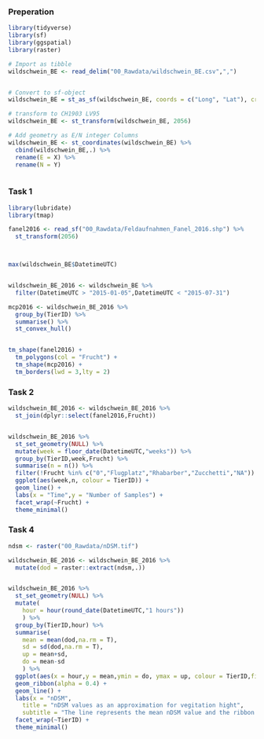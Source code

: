 ### Preperation
```r
library(tidyverse)
library(sf)
library(ggspatial)
library(raster)

# Import as tibble
wildschwein_BE <- read_delim("00_Rawdata/wildschwein_BE.csv",",")


# Convert to sf-object
wildschwein_BE = st_as_sf(wildschwein_BE, coords = c("Long", "Lat"), crs = 4326,remove = FALSE)

# transform to CH1903 LV95
wildschwein_BE <- st_transform(wildschwein_BE, 2056)

# Add geometry as E/N integer Columns
wildschwein_BE <- st_coordinates(wildschwein_BE) %>%
  cbind(wildschwein_BE,.) %>%
  rename(E = X) %>%
  rename(N = Y)



```
### Task 1
```r

library(lubridate)
library(tmap)

fanel2016 <- read_sf("00_Rawdata/Feldaufnahmen_Fanel_2016.shp") %>%
  st_transform(2056)



max(wildschwein_BE$DatetimeUTC)


wildschwein_BE_2016 <- wildschwein_BE %>%
  filter(DatetimeUTC > "2015-01-05",DatetimeUTC < "2015-07-31")

mcp2016 <- wildschwein_BE_2016 %>%
  group_by(TierID) %>%
  summarise() %>%
  st_convex_hull()


tm_shape(fanel2016) + 
  tm_polygons(col = "Frucht") +
  tm_shape(mcp2016) +
  tm_borders(lwd = 3,lty = 2)

```
### Task 2
```r
wildschwein_BE_2016 <- wildschwein_BE_2016 %>%
  st_join(dplyr::select(fanel2016,Frucht))


wildschwein_BE_2016 %>%
  st_set_geometry(NULL) %>%
  mutate(week = floor_date(DatetimeUTC,"weeks")) %>%
  group_by(TierID,week,Frucht) %>%
  summarise(n = n()) %>%
  filter(!Frucht %in% c("0","Flugplatz","Rhabarber","Zucchetti","NA")) %>%
  ggplot(aes(week,n, colour = TierID)) + 
  geom_line() +
  labs(x = "Time",y = "Number of Samples") +
  facet_wrap(~Frucht) +
  theme_minimal()

```
### Task 4
```r
ndsm <- raster("00_Rawdata/nDSM.tif")

wildschwein_BE_2016 <- wildschwein_BE_2016 %>%
  mutate(dod = raster::extract(ndsm,.))


wildschwein_BE_2016 %>%
  st_set_geometry(NULL) %>%
  mutate(
    hour = hour(round_date(DatetimeUTC,"1 hours"))
    ) %>%
  group_by(TierID,hour) %>%
  summarise(
    mean = mean(dod,na.rm = T),
    sd = sd(dod,na.rm = T),
    up = mean+sd,
    do = mean-sd
    ) %>%
  ggplot(aes(x = hour,y = mean,ymin = do, ymax = up, colour = TierID,fill = TierID)) +
  geom_ribbon(alpha = 0.4) +
  geom_line() +
  labs(x = "nDSM",
    title = "nDSM values as an approximation for vegitation hight",
    subtitle = "The line represents the mean nDSM value and the ribbon one standard deviation") +
  facet_wrap(~TierID) +
  theme_minimal()
    
  

```
